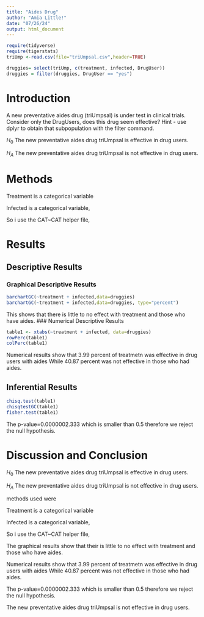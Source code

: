 ```yaml
---
title: "Aides Drug"
author: "Amia Little!"
date: "07/26/24"
output: html_document
---
```


```r
require(tidyverse)
require(tigerstats)
triUmp <-read.csv(file="triUmpsal.csv",header=TRUE)

druggies= select(triUmp, c(treatment, infected, DrugUser))
druggies = filter(druggies, DrugUser == "yes")
```

# Introduction

<!--In this section you explain what you are trying to show.  Where did the data come from?  What is the research or other question you are trying to answer?.  If you skimp in this section expect to be marked down in your grade. Paint a picture of the project a couple of paragraphs is expected!-->

A new  preventative aides drug (triUmpsal) is under test in clinical trials. Consider only the DrugUsers, does this drug seem effective?  Hint - use dplyr to obtain that subpopulation with the filter command.       

$H_0$ The new preventative aides drug triUmpsal is effective in drug users.

$H_A$ The new preventative aides drug triUmpsal is not effective in drug users.


# Methods

Treatment is a categorical variable

Infected is a categorical variable, 

So i use the CAT~CAT helper file,   

<!--Decide on your methods:  use "variable analysis" or other appropriate descriptors.  Make sure to choose at least one graphical method and at least one numerical method. Discuss what data manipulations may be needed for example subsetting or other binning procedures and what sort of graphical displays and inferential tools will be used!-->

# Results

<!--Divide this section into two sub-sections:  One for your descriptive  results and one for your inferential results.!-->

## Descriptive Results

### Graphical Descriptive Results

<!--Graphical results here.  Make sure to show your code.  Provide appropriate labels for axes, giving units if possible, and provide a good title for the graph, too.  Use the graphical results to describe the patterns if any that exist in the data as focused toward the research question. Bottom line is to explain the features of the graph that are relevant to conforming or departing to what is expected by your null hypothesis !--> 

```r
barchartGC(~treatment + infected,data=druggies)
barchartGC(~treatment + infected,data=druggies, type="percent")

```

This shows that there is little to no effect with treatment and those who have aides.
### Numerical Descriptive Results

<!--Numerical results go here. Use the numerical results to describe the patterns if any that exist in the data as focused toward the research question!--> 

```r
table1 <- xtabs(~treatment + infected, data=druggies)
rowPerc(table1)
colPerc(table1)
```

Numerical results show that 3.99 percent of treatmetn was effective in drug users with aides 
While 40.87 percent was not effective in those who had aides.


## Inferential Results

<!--State hypothesis clearly.  Make sure your discussion of the inferential test covers all the aspects that the test output produces, such as test statistic, p-value etc.  Make a decision about the null hypothesis, explain the assumptions on which the selected test/procedure was based, and why the chosen procedure satisfys the assumptions and is appropriate to answer the research question!--> 

```r
chisq.test(table1)
chisqtestGC(table1)
fisher.test(table1)
```

The p-value=0.0000002.333 which is smaller than 0.5 therefore we reject the null hypothesis. 



# Discussion and Conclusion

<!--Discussion and conclusion here.  If you found a relationship be sure to consider whether the relationship occurs because one of the variavbles causes the other, or whether they perhasps are related for some other reason.  Watch the chapter 6 videos from the GeorgeTown videos collection.!--> 


$H_0$ The new preventative aides drug triUmpsal is effective in drug users.

$H_A$ The new preventative aides drug triUmpsal is not effective in drug users.

methods used were 

Treatment is a categorical variable

Infected is a categorical variable, 

So i use the CAT~CAT helper file,   

The graphical results show that their is little to no effect with treatment and those who have aides.


Numerical results show that 3.99 percent of treatmetn was effective in drug users with aides 
While 40.87 percent was not effective in those who had aides.


The p-value=0.0000002.333 which is smaller than 0.5 therefore we reject the null hypothesis. 


The new preventative aides drug triUmpsal is not effective in drug users.
        

